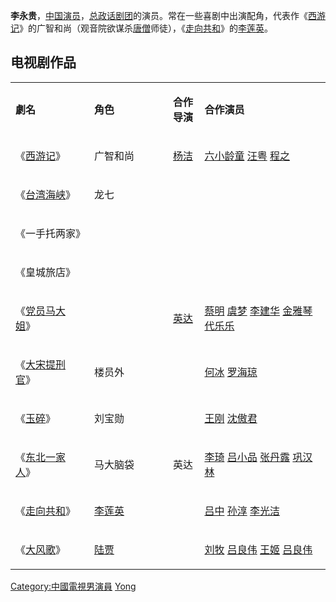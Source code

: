 {{BLP unsourced|time=2020-12-13T02:10:51+00:00}}
{{藝人
|姓名 = 李永贵
|類型 = 男演員
|圖片 = 
|圖片尺寸 = 
|圖片簡介 = 
|暱稱 = 
|其他藝名 = 
|國籍 = {{PRC}}
|民族 = 
|籍貫 = 
|出生日期 = 
|出生地點 = 
|逝世日期 = 
|逝世地點 = 
|職業 = [[演員|演員]] 
|語言 = 
|教育程度 = 
|宗教信仰 =
|配偶 = 
|兒女 = 
|父母 = 
|出生地 = 
|出道作 = 
|唱片公司 = 
|經紀公司 = 
|網站 = 
|相關團體 = 
|獎項 = 
|IMDb = 
}}
'''李永贵'''，[[中国|中国]][[演员|演员]]，[[总政话剧团|总政话剧团]]的演员。常在一些喜剧中出演配角，代表作《[[西游记_(1986年电视剧)|西游记]]》的广智和尚（观音院欲谋杀[[唐僧|唐僧]]师徒），《[[走向共和|走向共和]]》的[[李莲英|李莲英]]。

==电视剧作品==
{|class="wikitable" width="100%"
|- style="background:snow; color:black" align=center
|style="width:25%"|'''劇名'''||style="width:25%"|'''角色'''||style="width:10%"|'''合作导演'''||style="width:40%"|'''合作演员''' 
|-
|《[[西游记_(1986年电视剧)|西游记]]》||广智和尚||[[杨洁_(导演)|杨洁]]||[[六小龄童|六小龄童]] [[汪粤|汪粤]] [[程之|程之]]
|-
|《[[台湾海峡|台湾海峡]]》||龙七|| ||
|-
|《一手托两家》|| ||  ||
|-
|《皇城旅店》|| ||  ||
|-
|《[[党员马大姐|党员马大姐]]》|| ||[[英达|英达]]||[[蔡明|蔡明]] [[虞梦|虞梦]] [[李建华|李建华]] [[金雅琴|金雅琴]] [[代乐乐|代乐乐]] 
|-
|《[[大宋提刑官|大宋提刑官]]》||楼员外||　||[[何冰|何冰]] [[罗海琼|罗海琼]]
|-
|《[[玉碎|玉碎]]》||刘宝勋|| ||[[王刚_(1948年)|王刚]] [[沈傲君|沈傲君]]
|-
|《[[东北一家人|东北一家人]]》||马大脑袋 ||英达||[[李琦_(演员)|李琦]] [[吕小品|吕小品]] [[张丹露|张丹露]] [[巩汉林|巩汉林]] 　　
|-
|《[[走向共和|走向共和]]》||[[李莲英|李莲英]]|| ||[[吕中|吕中]] [[孙淳|孙淳]] [[李光洁|李光洁]]
|-
|《[[大风歌_(电视剧)|大风歌]]》||[[陆贾|陆贾]]|| ||[[刘牧|刘牧]] [[吕良伟|吕良伟]] [[王姬_(演员)|王姬]] [[吕良伟|吕良伟]]
|}

{{DEFAULTSORT:li yonggui}}
[[Category:中國電視男演員|Category:中國電視男演員]]
[[Category:李姓|Yong]]